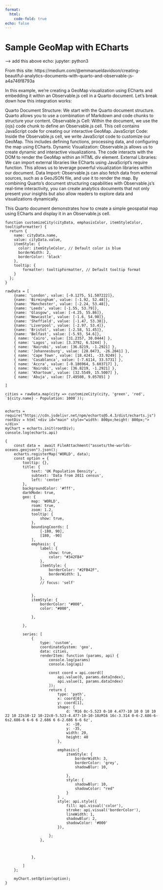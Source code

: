 ```yaml
---
format:
  html:
    code-fold: true
echo: false
---
```


# Sample GeoMap with ECharts
--> add this above echo: jupyter: python3

From this site: https://medium.com/@emmanueldavidson/creating-beautiful-analytics-documents-with-quarto-and-observable-js-a4a746f8793a

In this example, we're creating a GeoMap visualization using ECharts and embedding it within an Observable.js cell in a Quarto document. Let's break down how this integration works:

Quarto Document Structure: We start with the Quarto document structure. Quarto allows you to use a combination of Markdown and code chunks to structure your content. Observable.js Cell: Within the document, we use the {ojs} code chunk to define an Observable.js cell. This cell contains JavaScript code for creating our interactive GeoMap. JavaScript Code: Inside the Observable.js cell, we write JavaScript code to customize our GeoMap. This includes defining functions, processing data, and configuring the map using ECharts. Dynamic Visualization: Observable.js allows us to create dynamic and interactive visualizations. The code interacts with the DOM to render the GeoMap within an HTML div element. External Libraries: We can import external libraries like ECharts using JavaScript's require function. This allows us to leverage powerful visualization libraries within our document. Data Import: Observable.js can also fetch data from external sources, such as a GeoJSON file, and use it to render the map. By combining Quarto's document structuring capabilities with Observable.js's real-time interactivity, you can create analytics documents that not only present your insights but also allow readers to explore data and visualizations dynamically.

This Quarto document demonstrates how to create a simple geospatial map using ECharts and display it in an Observable.js cell.

```ojs
function customizeCity(cityData, emphasisColor, itemStyleColor, tooltipFormatter) {
  return {
    name: cityData.name,
    value: cityData.value,
    itemStyle: {
      color: itemStyleColor, // Default color is blue
      borderWidth: 2,
      borderColor: 'black'
    },
    tooltip: {
        formatter: tooltipFormatter, // Default tooltip format
    }
  };
}

rawData = [
    {name: 'London', value: [-0.1275, 51.507222]},
    {name: 'Birmingham', value: [-1.92, 52.48]},
    {name: 'Manchester', value: [-2.24, 53.48]},
    {name: 'Leeds', value: [-1.55, 53.79]},
    {name: 'Glasgow', value: [-4.25, 55.86]},
    {name: 'Newcastle', value: [-1.6, 54.98]},
    {name: 'Sheffield', value: [-1.47, 53.38]},
    {name: 'Liverpool', value: [-2.97, 53.4]},
    {name: 'Bristol', value: [-2.58, 51.45]},
    {name: 'Belfast', value: [-5.93, 54.6]},
    { name: 'Cairo', value: [31.2357, 30.0444] },
    { name: 'Lagos', value: [3.3792, 6.5244] },
    { name: 'Nairobi', value: [36.8219, -1.2921] },
    { name: 'Johannesburg', value: [28.0473, -26.2041] },
    { name: 'Cape Town', value: [18.4241, -33.9249] },
    { name: 'Casablanca', value: [-7.6114, 33.5731] },
    { name: 'Accra', value: [-0.186964, 5.603717] },
    { name: 'Nairobi', value: [36.8219, -1.2921] },
    { name: 'Khartoum', value: [32.5549, 15.5007] },
    { name: 'Abuja', value: [7.49508, 9.05785] }
                
]

cities = rawData.map(city => customizeCity(city, 'green', 'red', `${city.name} - Population: 1000`));


echarts = require("https://cdn.jsdelivr.net/npm/echarts@5.4.3/dist/echarts.js")
rootDiv = html`<div id="main" style="width: 800px;height: 800px;"></div>`
myChart = echarts.init(rootDiv);
console.log(echarts.api)

{   
    const data =  await FileAttachment("assets/the-worlds-oceans.geojson").json();
    echarts.registerMap('WORLD', data);
    const option = {
        tooltip: {},
        title: {
            text: 'UK Population Density',
            subtext: 'Data from 2011 census',
            left: 'center'
        },
        backgroundColor: '#fff',
        darkMode: true,
        geo: {
            map: 'WORLD',
            roam: true,
            zoom: 1.2,
            tooltip: {
                show: true,
            },
            boundingCoords: [
                [-180, 90],
                [180, -90]
            ],
            emphasis: {
                label: {
                    show: true,
                    color: "#342FB4"
                },
                itemStyle: {
                    borderColor: "#2FB42F",
                    borderWidth: 1,
                },
                // focus: 'self'

                
            },
            itemStyle: {
                borderColor: "#000",
                color: "#000",
                
            },
            
        },

        series: [
            {
                type: 'custom',
                coordinateSystem: 'geo',
                data: cities,
                renderItem: function (params, api) {
                    console.log(params)
                    console.log(api)

                    const coord = api.coord([
                        api.value(0, params.dataIndex),
                        api.value(1, params.dataIndex)
                    ]);
                    return {
                        type: 'path',
                        x: coord[0],
                        y: coord[1],
                        shape: {
                            d: 'M16 0c-5.523 0-10 4.477-10 10 0 10 10 22 10 22s10-12 10-22c0-5.523-4.477-10-10-10zM16 16c-3.314 0-6-2.686-6-6s2.686-6 6-6 6 2.686 6 6-2.686 6-6 6z',
                            x: -10,
                            y: -35,
                            width: 20,
                            height: 40
                        },

                        emphasis:{
                            itemStyle: {
                                borderWidth: 3,
                                borderColor: 'grey',
                                shadowBlur: 10,
                            
                            },
                            style: {
                                shadowBlur: 10,
                                shadowColor: "red"
                            }
                        } ,
                        style: api.style({
                            fill: api.visual('color'),
                            stroke: api.visual('borderColor'),
                            lineWidth: 1,
                            shadowBlur: 2,
                            shadowColor: '#000'
                        }),
                        
                    };
                },
                

                
            },
            
        ]
    };
   
    myChart.setOption(option);
}

```
